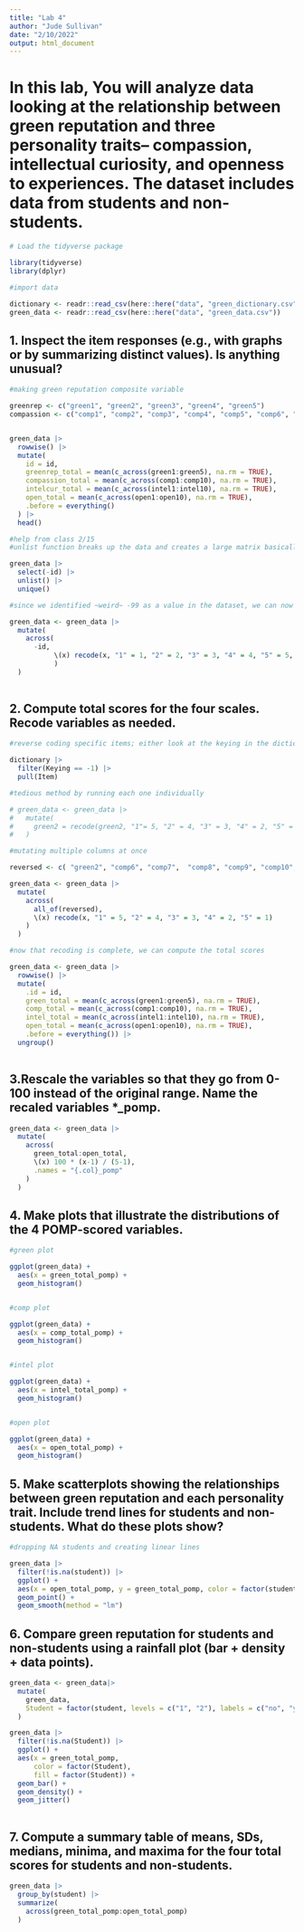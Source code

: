 ```yaml
---
title: "Lab 4"
author: "Jude Sullivan"
date: "2/10/2022"
output: html_document
---
```


# In this lab, You will analyze data looking at the relationship between green reputation and three personality traits– compassion, intellectual curiosity, and openness to experiences. The dataset includes data from students and non-students.

```r
# Load the tidyverse package

library(tidyverse)
library(dplyr)
```


```r
#import data

dictionary <- readr::read_csv(here::here("data", "green_dictionary.csv"))
green_data <- readr::read_csv(here::here("data", "green_data.csv"))
```

## 1. Inspect the item responses (e.g., with graphs or by summarizing distinct values). Is anything unusual?

```r
#making green reputation composite variable

greenrep <- c("green1", "green2", "green3", "green4", "green5")
compassion <- c("comp1", "comp2", "comp3", "comp4", "comp5", "comp6", "comp7", "comp8", "comp9", "comp10")


green_data |> 
  rowwise() |> 
  mutate(
    id = id,
    greenrep_total = mean(c_across(green1:green5), na.rm = TRUE),
    compassion_total = mean(c_across(comp1:comp10), na.rm = TRUE),
    intelcur_total = mean(c_across(intel1:intel10), na.rm = TRUE),
    open_total = mean(c_across(open1:open10), na.rm = TRUE),
    .before = everything()
  ) |>
  head() 

#help from class 2/15
#unlist function breaks up the data and creates a large matrix basically

green_data |> 
  select(-id) |> 
  unlist() |> 
  unique()

#since we identified ~weird~ -99 as a value in the dataset, we can now recode into NA

green_data <- green_data |> 
  mutate(
    across(
      -id,
           \(x) recode(x, "1" = 1, "2" = 2, "3" = 3, "4" = 4, "5" = 5, "-99" = NA_real_)
           )
  )
  
```

## 2. Compute total scores for the four scales. Recode variables as needed.

```r

#reverse coding specific items; either look at the keying in the dictionary and write them down or select keying and filter

dictionary |> 
  filter(Keying == -1) |> 
  pull(Item)

#tedious method by running each one individually

# green_data <- green_data |> 
#   mutate(
#     green2 = recode(green2, "1"= 5, "2" = 4, "3" = 3, "4" = 2, "5" = 1)
#   )

#mutating multiple columns at once

reversed <- c( "green2", "comp6", "comp7",  "comp8", "comp9", "comp10", "intel7", "intel8", "intel9", "intel10", "open7", "open8", "open9", "open10")

green_data <- green_data |> 
  mutate(
    across(
      all_of(reversed),
      \(x) recode(x, "1" = 5, "2" = 4, "3" = 3, "4" = 2, "5" = 1)
    )
  )

#now that recoding is complete, we can compute the total scores

green_data <- green_data |> 
  rowwise() |> 
  mutate(
    .id = id,
    green_total = mean(c_across(green1:green5), na.rm = TRUE),
    comp_total = mean(c_across(comp1:comp10), na.rm = TRUE),
    intel_total = mean(c_across(intel1:intel10), na.rm = TRUE),
    open_total = mean(c_across(open1:open10), na.rm = TRUE),
    .before = everything()) |> 
  ungroup()
  


```

## 3.Rescale the variables so that they go from 0-100 instead of the original range. Name the recaled variables *_pomp.

```r

green_data <- green_data |> 
  mutate(
    across(
      green_total:open_total,
      \(x) 100 * (x-1) / (5-1),
      .names = "{.col}_pomp"
    )
  )

```

## 4. Make plots that illustrate the distributions of the 4 POMP-scored variables.

```r
#green plot

ggplot(green_data) +
  aes(x = green_total_pomp) +
  geom_histogram()


#comp plot

ggplot(green_data) +
  aes(x = comp_total_pomp) +
  geom_histogram()


#intel plot

ggplot(green_data) +
  aes(x = intel_total_pomp) +
  geom_histogram()


#open plot 

ggplot(green_data) +
  aes(x = open_total_pomp) +
  geom_histogram()

```

## 5. Make scatterplots showing the relationships between green reputation and each personality trait. Include trend lines for students and non-students. What do these plots show?

```r
#dropping NA students and creating linear lines

green_data |> 
  filter(!is.na(student)) |> 
  ggplot() +
  aes(x = open_total_pomp, y = green_total_pomp, color = factor(student)) +
  geom_point() +
  geom_smooth(method = "lm")

```

## 6. Compare green reputation for students and non-students using a rainfall plot (bar + density + data points).

```r

green_data <- green_data|> 
  mutate(
    green_data,
    Student = factor(student, levels = c("1", "2"), labels = c("no", "yes"))
  )

green_data |> 
  filter(!is.na(Student)) |> 
  ggplot() +
  aes(x = green_total_pomp, 
      color = factor(Student),
      fill = factor(Student)) +
  geom_bar() +
  geom_density() +
  geom_jitter()
  

```

## 7. Compute a summary table of means, SDs, medians, minima, and maxima for the four total scores for students and non-students.

```r

green_data |> 
  group_by(student) |>
  summarize(
    across(green_total_pomp:open_total_pomp)
  )

```
